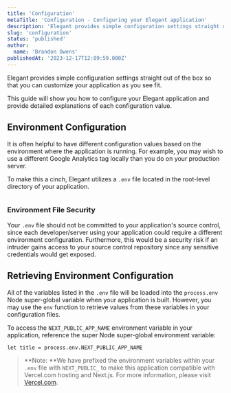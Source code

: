 ```yaml
---
title: 'Configuration'
metaTitle: 'Configuration - Configuring your Elegant application'
description: 'Elegant provides simple configuration settings straight out of the box so that you can customize your application as you see fit. This guide will show you how to configure your Elegant application and provide detailed explanations of each configuration value.'
slug: 'configuration'
status: 'published'
author:
  name: 'Brandon Owens'
publishedAt: '2023-12-17T12:09:59.000Z'
---
```


Elegant provides simple configuration settings straight out of the box so that you can customize your application as you see fit.

This guide will show you how to configure your Elegant application and provide detailed explanations of each configuration value.

## Environment Configuration

It is often helpful to have different configuration values based on the environment where the application is running. For example, you may wish to use a different Google Analytics tag locally than you do on your production server.

To make this a cinch, Elegant utilizes a `.env` file located in the root-level directory of your application.



<div class="my-8 shadow-xl"><img class="rounded-xl" src="/api/images/screenshot-2023-12-17-174848-g1OD.png" alt=""></div>



### Environment File Security

Your `.env` file should not be committed to your application's source control, since each developer/server using your application could require a different environment configuration. Furthermore, this would be a security risk if an intruder gains access to your source control repository since any sensitive credentials would get exposed.

## Retrieving Environment Configuration

All of the variables listed in the `.env` file will be loaded into the `process.env` Node super-global variable when your application is built. However, you may use the `env` function to retrieve values from these variables in your configuration files.

To access the `NEXT_PUBLIC_APP_NAME` environment variable in your application, reference the super Node super-global environment variable:

```nothing
let title = process.env.NEXT_PUBLIC_APP_NAME
```

> **Note: **We have prefixed the environment variables within your `.env` file with `NEXT_PUBLIC_` to make this application compatible with Vercel.com hosting and Next.js. For more information, please visit [Vercel.com](https://nextjs.org/docs/basic-features/environment-variables#exposing-environment-variables-to-the-browser).


